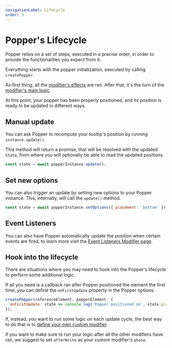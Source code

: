 ```yaml
---
navigationLabel: Lifecycle
order: 3
---
```


# Popper's Lifecycle

Popper relies on a set of steps, executed in a precise order, in order to
provide the functionalities you expect from it.

Everything starts with the popper initialization, executed by calling
`createPopper`.

As first thing, all the [modifier's effects](../modifiers/#effect) are ran.
After that, it's the turn of the [modifier's main logic](../modifiers/#fn).

At this point, your popper has been properly positioned, and its position is
ready to be updated in different ways.

## Manual update

You can ask Popper to recompute your tooltip's position by running
`instance.update()`.

This method will return a promise, that will be resolved with the updated
`State`, from where you will optionally be able to read the updated positions.

```js
const state = await popperInstance.update();
```

## Set new options

You can also trigger an update by setting new options to your Popper instance.
This, internally, will call the `update()` method.

```js
const state = await popperInstance.setOptions({ placement: 'bottom' });
```

## Event Listeners

You can also have Popper automatically update the position when certain events
are fired, to learn more visit the
[Event Listeners Modifier page](../modifiers/event-listeners/).

## Hook into the lifecycle

There are situations where you may need to hook into the Popper's lifecycle to
perform some additional logic.

If all you need is a callback ran after Popper positioned the element the first
time, you can define the `onFirstUpdate` property in the Popper options:

```js
createPopper(referenceElement, popperElement, {
  onFirstUpdate: state => console.log('Popper positioned on', state.placement),
});
```

If, instead, you want to run some logic on each update cycle, the best way to do
that is to [define your own custom modifier](../modifiers/#custom-modifiers).

If you want to make sure to run your logic after all the other modifiers have
ran, we suggest to set `afterWrite` as your custom modifier's `phase`.
